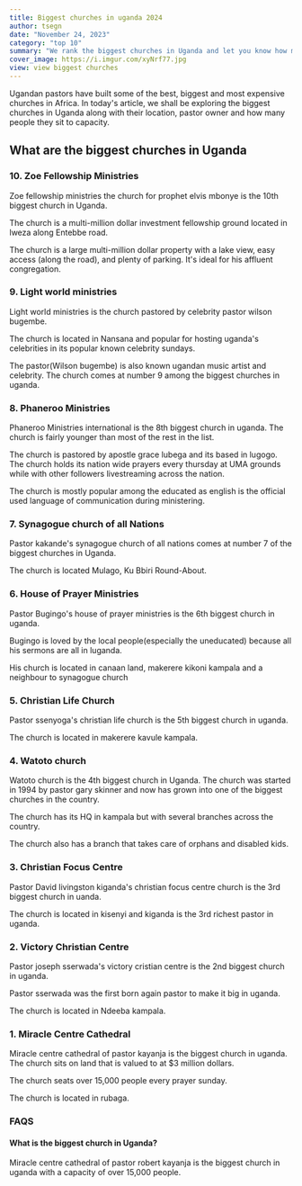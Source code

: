 ```yaml
---
title: Biggest churches in uganda 2024
author: tsegn
date: "November 24, 2023"
category: "top 10"
summary: "We rank the biggest churches in Uganda and let you know how much they fill to capacity and who ones them"
cover_image: https://i.imgur.com/xyNrf77.jpg
view: view biggest churches
---
```


Ugandan pastors have built some of the best, biggest and most expensive churches in Africa. In today's article, we shall be exploring the biggest churches in Uganda along with their location, pastor owner and how many people they sit to capacity.

<AdsComponent />

## What are the biggest churches in Uganda

### 10. Zoe Fellowship Ministries

Zoe fellowship ministries the church for prophet elvis mbonye is the 10th biggest church in Uganda.

The church is a multi-million dollar investment fellowship ground located in lweza along Entebbe road.

The church is a large multi-million dollar property with a lake view, easy access (along the road), and plenty of parking. It's ideal for his affluent congregation.

### 9. Light world ministries

Light world ministries is the church pastored by celebrity pastor wilson bugembe.

The church is located in Nansana and popular for hosting uganda's celebrities in its popular known celebrity sundays.

The pastor(Wilson bugembe) is also known ugandan music artist and celebrity. The church comes at number 9 among the biggest churches in uganda.

<AdsComponent />

### 8. Phaneroo Ministries

Phaneroo Ministries international is the 8th biggest church in uganda. The church is fairly younger than most of the rest in the list.

The church is pastored by apostle grace lubega and its based in lugogo. The church holds its nation wide prayers every thursday at UMA grounds while with other followers livestreaming across the nation.

The church is mostly popular among the educated as english is the official used language of communication during ministering.

### 7. Synagogue church of all Nations

Pastor kakande's synagogue church of all nations comes at number 7 of the biggest churches in Uganda.

The church is located Mulago, Ku Bbiri Round-About.

### 6. House of Prayer Ministries

Pastor Bugingo's house of prayer ministries is the 6th biggest church in uganda.

Bugingo is loved by the local people(especially the uneducated) because all his sermons are all in luganda.

His church is located in canaan land, makerere kikoni kampala and a neighbour to synagogue church

<AdsComponent />

### 5. Christian Life Church

Pastor ssenyoga's christian life church is the 5th biggest church in uganda.

The church is located in makerere kavule kampala.

### 4. Watoto church

Watoto church is the 4th biggest church in Uganda. The church was started in 1994 by pastor gary skinner and now has grown into one of the biggest churches in the country.

The church has its HQ in kampala but with several branches across the country.

The church also has a branch that takes care of orphans and disabled kids.

<AdsComponent />

### 3. Christian Focus Centre

Pastor David livingston kiganda's christian focus centre church is the 3rd biggest church in uanda.

The church is located in kisenyi and kiganda is the 3rd richest pastor in uganda.

### 2. Victory Christian Centre

Pastor joseph sserwada's victory cristian centre is the 2nd biggest church in uganda.

Pastor sserwada was the first born again pastor to make it big in uganda.

The church is located in Ndeeba kampala.

### 1. Miracle Centre Cathedral

Miracle centre cathedral of pastor kayanja is the biggest church in uganda. The church sits on land that is valued to at $3 million dollars.

The church seats over 15,000 people every prayer sunday.

The church is located in rubaga.

### FAQS

#### What is the biggest church in Uganda?

Miracle centre cathedral of pastor robert kayanja is the biggest church in uganda with a capacity of over 15,000 people.

<AdsComponent />
